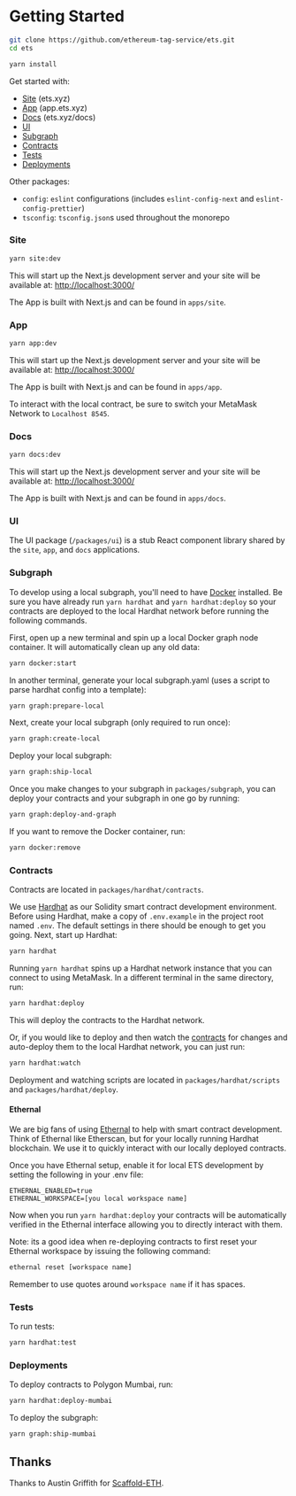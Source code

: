 # Getting Started

```bash
git clone https://github.com/ethereum-tag-service/ets.git
cd ets

yarn install
```

Get started with:

- [Site](#site) (ets.xyz)
- [App](#app) (app.ets.xyz)
- [Docs](#docs) (ets.xyz/docs)
- [UI](#ui)
- [Subgraph](#subgraph)
- [Contracts](#contracts)
- [Tests](#tests)
- [Deployments](#deployments)

Other packages:

- `config`: `eslint` configurations (includes `eslint-config-next` and `eslint-config-prettier`)
- `tsconfig`: `tsconfig.json`s used throughout the monorepo

<a name="site"></a>

### Site

```bash
yarn site:dev
```

This will start up the Next.js development server and your site will be available at: [http://localhost:3000/](http://localhost:3000/)

The App is built with Next.js and can be found in `apps/site`.

<a name="app"></a>

### App

```bash
yarn app:dev
```

This will start up the Next.js development server and your site will be available at: [http://localhost:3000/](http://localhost:3000/)

The App is built with Next.js and can be found in `apps/app`.

To interact with the local contract, be sure to switch your MetaMask Network to `Localhost 8545`.

<a name="docs"></a>

### Docs

```bash
yarn docs:dev
```

This will start up the Next.js development server and your site will be available at: [http://localhost:3000/](http://localhost:3000/)

The App is built with Next.js and can be found in `apps/docs`.

<a name="ui"></a>

### UI

The UI package (`/packages/ui`) is a stub React component library shared by the `site`, `app`, and `docs` applications.

<a name="subgraph"></a>

### Subgraph

To develop using a local subgraph, you'll need to have [Docker](https://www.docker.com/products/docker-desktop) installed. Be sure you have already run `yarn hardhat` and `yarn hardhat:deploy` so your contracts are deployed to the local Hardhat network before running the following commands.

First, open up a new terminal and spin up a local Docker graph node container. It will automatically clean up any old data:

```bash
yarn docker:start
```

In another terminal, generate your local subgraph.yaml (uses a script to parse hardhat config into a template):

```bash
yarn graph:prepare-local
```

Next, create your local subgraph (only required to run once):

```bash
yarn graph:create-local
```

Deploy your local subgraph:

```bash
yarn graph:ship-local
```

Once you make changes to your subgraph in `packages/subgraph`, you can deploy your contracts and your subgraph in one go by running:

```bash
yarn graph:deploy-and-graph
```

If you want to remove the Docker container, run:

```bash
yarn docker:remove
```

<a name="contracts"></a>

### Contracts

Contracts are located in `packages/hardhat/contracts`.

We use [Hardhat](https://hardhat.org/) as our Solidity smart contract development environment. Before using Hardhat, make a copy of `.env.example` in the project root named `.env`. The default settings in there should be enough to get you going. Next, start up Hardhat:

```bash
yarn hardhat
```

Running `yarn hardhat` spins up a Hardhat network instance that you can connect to using MetaMask. In a different terminal in the same directory, run:

```bash
yarn hardhat:deploy
```

This will deploy the contracts to the Hardhat network.

Or, if you would like to deploy and then watch the [contracts](#contracts) for changes and auto-deploy them to the local Hardhat network, you can just run:

```bash
yarn hardhat:watch
```

Deployment and watching scripts are located in `packages/hardhat/scripts` and `packages/hardhat/deploy`.

#### Ethernal

We are big fans of using [Ethernal](https://doc.tryethernal.com/) to help with smart contract development. Think of Ethernal like Etherscan, but for your locally running Hardhat blockchain. We use it to quickly interact with our locally deployed contracts.

Once you have Ethernal setup, enable it for local ETS development by setting the following in your .env file:

```text
ETHERNAL_ENABLED=true
ETHERNAL_WORKSPACE=[you local workspace name]
```

Now when you run `yarn hardhat:deploy` your contracts will be automatically verified in the Ethernal interface allowing you to directly interact with them.

Note: its a good idea when re-deploying contracts to first reset your Ethernal workspace by issuing the following command:

```txt
ethernal reset [workspace name]
```

Remember to use quotes around `workspace name` if it has spaces.
<a name="tests"></a>

### Tests

To run tests:

```bash
yarn hardhat:test
```

<a name="deployments"></a>

### Deployments

To deploy contracts to Polygon Mumbai, run:

```bash
yarn hardhat:deploy-mumbai
```

To deploy the subgraph:

```bash
yarn graph:ship-mumbai
```

## Thanks

Thanks to Austin Griffith for [Scaffold-ETH](https://github.com/scaffold-eth/scaffold-eth).
